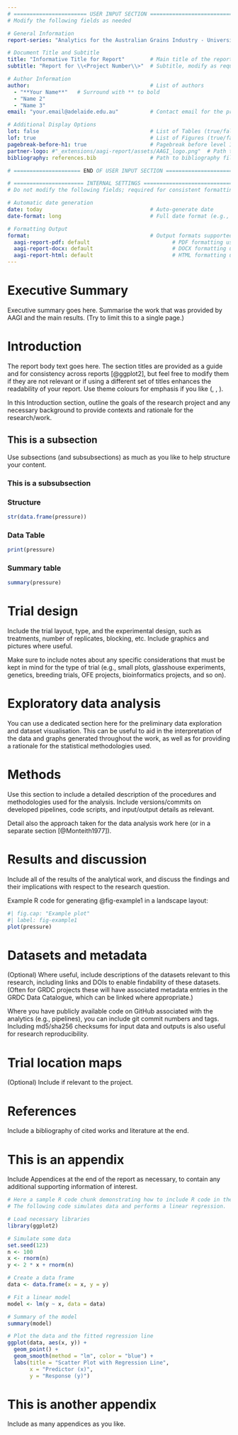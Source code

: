 ```yaml
---
# ======================= USER INPUT SECTION ============================
# Modify the following fields as needed

# General Information
report-series: "Analytics for the Australian Grains Industry - University of Adelaide (AAGI-UA)"  # Report series name

# Document Title and Subtitle
title: "Informative Title for Report"        # Main title of the report
subtitle: "Report for \\<Project Number\\>"  # Subtitle, modify as required

# Author Information
author:                                      # List of authors
  - "**Your Name**"   # Surround with ** to bold
  - "Name 2"
  - "Name 3"
email: "your.email@adelaide.edu.au"          # Contact email for the primary author(s)

# Additional Display Options
lot: false                                   # List of Tables (true/false)
lof: true                                    # List of Figures (true/false)
pagebreak-before-h1: true                    # Pagebreak before level 1 headings (true/false)
partner-logo: #"_extensions/aagi-report/assets/AAGI_logo.png"  # Path to the partner logo (PNG version)
bibliography: references.bib                 # Path to bibliography file

# ===================== END OF USER INPUT SECTION ========================

# ====================== INTERNAL SETTINGS ===============================
# Do not modify the following fields; required for consistent formatting

# Automatic date generation
date: today                                  # Auto-generate date
date-format: long                            # Full date format (e.g., "October 2, 2024")

# Formatting Output
format:                                      # Output formats supported by the template
  aagi-report-pdf: default                          # PDF formatting using custom style
  aagi-report-docx: default                         # DOCX formatting using custom style
  aagi-report-html: default                         # HTML formatting using custom style
---
```


# Executive Summary {.unnumbered}

Executive summary goes here. Summarise the work that was provided by AAGI and the main results. (Try to limit this to a single page.)

# Introduction

The report body text goes here. The section titles are provided as a guide and for consistency across reports [@ggplot2], but feel free to modify them if they are not relevant or if using a different set of titles enhances the readability of your report. Use theme colours for emphasis if you like (\textcolor{AAGIblue}{AAGI blue: \#00808b}, \textcolor{AAGIgreen}{AAGI green: \#b6d438}, \textcolor{AAGIblack}{AAGI black: \#414042}).

In this Introduction section, outline the goals of the research project and any necessary background to provide contexts and rationale for the research/work.

## This is a subsection

Use subsections (and subsubsections) as much as you like to help structure your content.

### This is a subsubsection

### Structure

::: {.panel-tabset}
```r
str(data.frame(pressure))
```

### Data Table

```r
print(pressure)
```

### Summary table

```r
summary(pressure)
```
:::

# Trial design

Include the trial layout, type, and the experimental design, such as treatments, number of replicates, blocking, etc. Include graphics and pictures where useful.

Make sure to include notes about any specific considerations that must be kept in mind for the type of trial (e.g., small plots, glasshouse experiments, genetics, breeding trials, OFE projects, bioinformatics projects, and so on).

# Exploratory data analysis

You can use a dedicated section here for the preliminary data exploration and dataset visualisation. This can be useful to aid in the interpretation of the data and graphs generated throughout the work, as well as for providing a rationale for the statistical methodologies used.

# Methods

Use this section to include a detailed description of the procedures and methodologies used for the analysis. Include versions/commits on developed pipelines, code scripts, and input/output details as relevant.

Detail also the approach taken for the data analysis work here (or in a separate section [@Monteith1977]).

# Results and discussion

Include all of the results of the analytical work, and discuss the findings and their implications with respect to the research question.

::: landscape-section
Example R code for generating @fig-example1 in a landscape layout:

```r
#| fig.cap: "Example plot"
#| label: fig-example1
plot(pressure)
```
:::

# Datasets and metadata

(Optional) Where useful, include descriptions of the datasets relevant to this research, including links and DOIs to enable findability of these datasets. (Often for GRDC projects these will have associated metadata entries in the GRDC Data Catalogue, which can be linked where appropriate.)

Where you have publicly available code on GitHub associated with the analytics (e.g., pipelines), you can include git commit numbers and tags. Including md5/sha256 checksums for input data and outputs is also useful for research reproducibility.

# Trial location maps

(Optional) Include if relevant to the project.

# References

Include a bibliography of cited works and literature at the end.

::: {#refs}
:::

\aagiappendix

# This is an appendix

Include Appendices at the end of the report as necessary, to contain any additional supporting information of interest.

```r
# Here a sample R code chunk demonstrating how to include R code in the doc.
# The following code simulates data and performs a linear regression.

# Load necessary libraries
library(ggplot2)

# Simulate some data
set.seed(123)
n <- 100
x <- rnorm(n)
y <- 2 * x + rnorm(n)

# Create a data frame
data <- data.frame(x = x, y = y)

# Fit a linear model
model <- lm(y ~ x, data = data)

# Summary of the model
summary(model)

# Plot the data and the fitted regression line
ggplot(data, aes(x, y)) +
  geom_point() +
  geom_smooth(method = "lm", color = "blue") +
  labs(title = "Scatter Plot with Regression Line",
       x = "Predictor (x)",
       y = "Response (y)")
```

# This is another appendix

Include as many appendices as you like.
